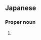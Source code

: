 ==Japanese==
{{ja-kanjitab|ゆう|いち|yomi=o}}

===Proper noun===
{{ja-pos|proper|ゆういち}}

# {{given name|male|lang=ja|sort=ゆういち}}